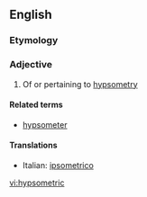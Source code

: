 ==English==

===Etymology===
{{suffix|hypsometry|ic}}

===Adjective===
{{en-adj|-}}

# Of or pertaining to [[hypsometry]]

====Related terms====
* [[hypsometer]]

====Translations====
{{top}}
*Italian: [[ipsometrico]]
{{mid}}

{{bottom}}

[[vi:hypsometric]]